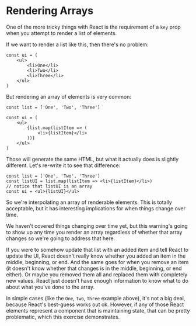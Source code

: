 # Rendering Arrays

One of the more tricky things with React is the requirement of a `key` prop when
you attempt to render a list of elements.

If we want to render a list like this, then there's no problem:

```tsx
const ui = (
	<ul>
		<li>One</li>
		<li>Two</li>
		<li>Three</li>
	</ul>
)
```

But rendering an array of elements is very common:

```tsx
const list = ['One', 'Two', 'Three']

const ui = (
	<ul>
		{list.map(listItem => (
			<li>{listItem}</li>
		))}
	</ul>
)
```

Those will generate the same HTML, but what it actually does is slightly
different. Let's re-write it to see that difference:

```tsx
const list = ['One', 'Two', 'Three']
const listUI = list.map(listItem => <li>{listItem}</li>)
// notice that listUI is an array
const ui = <ul>{listUI}</ul>
```

So we're interpolating an array of renderable elements. This is totally
acceptable, but it has interesting implications for when things change over
time.

We haven't covered things changing over time yet, but this warning's going to
show up any time you render an array regardless of whether that array changes
so we're going to address that here.

If you were to somehow update that list with an added item and tell React to
update the UI, React doesn't really know whether you added an item in the
middle, beginning, or end. And the same goes for when you remove an item (it
doesn't know whether that changes is in the middle, beginning, or end either).
Or maybe you removed them all and replaced them with completely new values.
React just doesn't have enough information to know what to do about what you've
done to the array.

In simple cases (like the `One`, `Two`, `Three` example above), it's not a big
deal, because React's best-guess works out ok. However, if any of those React
elements represent a component that is maintaining state, that can be pretty
problematic, which this exercise demonstrates.
